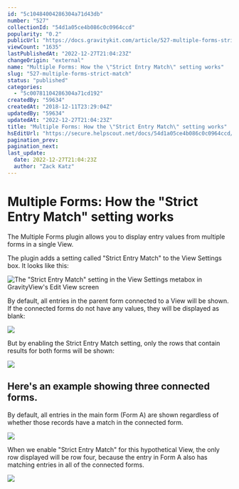 ```yaml
---
id: "5c10484004286304a71d43db"
number: "527"
collectionId: "54d1a05ce4b086c0c0964ccd"
popularity: "0.2"
publicUrl: "https://docs.gravitykit.com/article/527-multiple-forms-strict-match"
viewCount: "1635"
lastPublishedAt: "2022-12-27T21:04:23Z"
changeOrigin: "external"
name: "Multiple Forms: How the \"Strict Entry Match\" setting works"
slug: "527-multiple-forms-strict-match"
status: "published"
categories: 
  - "5c00781104286304a71cd192"
createdBy: "59634"
createdAt: "2018-12-11T23:29:04Z"
updatedBy: "59634"
updatedAt: "2022-12-27T21:04:23Z"
title: "Multiple Forms: How the \"Strict Entry Match\" setting works"
hsEditUrl: "https://secure.helpscout.net/docs/54d1a05ce4b086c0c0964ccd/article/5c10484004286304a71d43db"
pagination_prev: 
pagination_next: 
last_update:
  date: 2022-12-27T21:04:23Z
  author: "Zack Katz"
---
```


# Multiple Forms: How the "Strict Entry Match" setting works

The Multiple Forms plugin allows you to display entry values from multiple forms in a single View.

The plugin adds a setting called "Strict Entry Match" to the View Settings box. It looks like this:

![The "Strict Entry Match" setting in the View Settings metabox in GravityView's Edit View screen](https://i.gravitykit.com/bFOK3L+)

By default, all entries in the parent form connected to a View will be shown. If the connected forms do not have any values, they will be displayed as blank:

![](https://s3.amazonaws.com/helpscout.net/docs/assets/54c58489e4b051242988532c/images/5f20b53404286306f80788d8/file-0GrpAJNqAC.png)

But by enabling the Strict Entry Match setting, only the rows that contain results for both forms will be shown:

![](https://s3.amazonaws.com/helpscout.net/docs/assets/54c58489e4b051242988532c/images/5f20b5722c7d3a10cbab7602/file-AnkfstEbEb.png)

##  Here's an example showing three connected forms.

By default, all entries in the main form (Form A) are shown regardless of whether those records have a match in the connected form.

![](https://s3.amazonaws.com/helpscout.net/docs/assets/54c58489e4b051242988532c/images/5f20b5e62c7d3a10cbab7607/file-ndYe5C1Q3Q.png)

When we enable "Strict Entry Match" for this hypothetical View, the only row displayed will be row four, because the entry in Form A also has matching entries in all of the connected forms.

![](https://s3.amazonaws.com/helpscout.net/docs/assets/54c58489e4b051242988532c/images/5f20b6312c7d3a10cbab7609/file-1WjEkYJh1v.png)